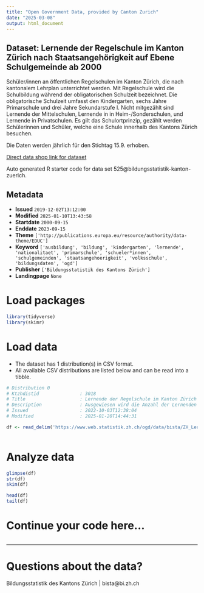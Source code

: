 ```yaml
---
title: "Open Government Data, provided by Canton Zurich"
date: "2025-03-08"
output: html_document
---
```


## Dataset: Lernende der Regelschule im Kanton Zürich nach Staatsangehörigkeit auf Ebene Schulgemeinde ab 2000

Schüler/innen an öffentlichen Regelschulen im Kanton Zürich, die nach kantonalem Lehrplan unterrichtet werden. Mit Regelschule wird die Schulbildung während der obligatorischen Schulzeit bezeichnet. Die obligatorische Schulzeit umfasst den Kindergarten, sechs Jahre Primarschule und drei Jahre Sekundarstufe I. Nicht mitgezählt sind Lernende der Mittelschulen, Lernende in in Heim-/Sonderschulen, und Lernende in Privatschulen. Es gilt das Schulortprinzip, gezählt werden Schülerinnen und Schüler, welche eine Schule innerhalb des Kantons Zürich besuchen.

Die Daten werden jährlich für den Stichtag 15.9. erhoben.

[Direct data shop link for dataset](https://www.zh.ch/de/politik-staat/statistik-daten/datenkatalog.html#/datasets/525@bildungsstatistik-kanton-zuerich)

Auto generated R starter code for data set 525@bildungsstatistik-kanton-zuerich.

## Metadata

- **Issued** `2019-12-02T13:12:00`
- **Modified** `2025-01-10T13:43:58`
- **Startdate** `2000-09-15`
- **Enddate** `2023-09-15`
- **Theme** `['http://publications.europa.eu/resource/authority/data-theme/EDUC']`
- **Keyword** `['ausbildung', 'bildung', 'kindergarten', 'lernende', 'nationalitaet', 'primarschule', 'schueler*innen', 'schulgemeinden', 'staatsangehoerigkeit', 'volksschule', 'bildungsdaten', 'ogd']`
- **Publisher** `['Bildungsstatistik des Kantons Zürich']`
- **Landingpage** `None`


# Load packages

```r

library(tidyverse)
library(skimr)

```

# Load data

-   The dataset has 1 distribution(s) in CSV format.
-   All available CSV distributions are listed below and can be read into a tibble.

```r

# Distribution 0
# Ktzhdistid               : 3018
# Title                    : Lernende der Regelschule im Kanton Zürich nach Staatsangehörigkeit auf Ebene Schulgemeinde ab 2000
# Description              : Ausgewiesen wird die Anzahl der Lernenden in der Regelschule im Kanton Zürich. Die Daten sind differenziert nach Jahr, zuständiger Schulgemeinde und Staatsangehörigkeit. Bei Zellen kleiner 5 wird die Staatsangehörigkeit zuerst auf Ebene Grossregion und, wenn nötig, auf Ebene Kontinent aggregiert. Jahr: Das Jahr ist jeweils das Kalenderjahr der Erhebung, wobei der Stichtag der 15.9. ist. Die Daten für das Jahr 2023 sind somit im Schuljahr 2023/24 erhoben worden und zeigen den Datenstand am 15. September 2023. Schulgemeinde: Es wird die zuständige Schulgemeinde dargestellt. Das ist üblicherweise die Schulgemeinde des Wohnort. Es entspricht aber nicht in jedem Fall der Schulgemeinde des Schulstandorts der effektiv besucht wird. Staatsangehoerigkeit: Es wird pro Person nur eine Staatsangehörigkeit erhoben. Falls eine Person mehrere Staatsangehörigkeiten hat, und eine davon ist die Schweizerische, so wird diese prioritär erfasst. Bei anderen mehrfachen Staatsangehörigkeiten wir keine Vorgabe zur Priorisierung gemacht. Staatsangehoerigkeit_ISO2_Code: Bei der Aggregation auf Grossregion und Kontinent bleibt der ISO2 Code leer. Anzahl: Anzahl der Schülerinnen und Schüler mit der entsprechenden Merkmalskombination. Die Daten werden im Rahmen der Statistik der Lernenden für das Bundesamtes für Statistik erhoben. Es handelt sich um eine Vollerhebung.
# Issued                   : 2022-10-03T12:38:04
# Modified                 : 2025-01-20T14:44:31

df <- read_delim('https://www.web.statistik.zh.ch/ogd/data/bista/ZH_Lernende_Regelschule_Regional_Staatsangehoerigkeit.csv')



```

# Analyze data

```r

glimpse(df)
str(df)
skim(df)

head(df)
tail(df)

```

# Continue your code here...

```r

```

------------------------------------------------------------------------

# Questions about the data?

Bildungsstatistik des Kantons Zürich | bista@bi.zh.ch
